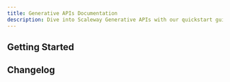 ```yaml
---
title: Generative APIs Documentation
description: Dive into Scaleway Generative APIs with our quickstart guides, how-tos, tutorials and more.
---
```


<ProductHeader
   productName="Generative APIs"
   productLogo="generativeApi"
   description="Generative APIs provide access to pre-configured serverless endpoints of the most popular AI models, hosted in European data centers and priced per 1M tokens used."
   url="/generative-apis/quickstart"
   label="Generative APIs Quickstart"
/>

## Getting Started

<Grid>
    <SummaryCard
        title="Quickstart"
        icon="rocket"
        description="Learn how to access, configure and use a Generative APIs endpoint in a few steps."
        label="View Quickstart"
        url="/generative-apis/quickstart/"
    />
    <SummaryCard
        title="Concepts"
        icon="info"
        description="Core concepts that give you a better understanding of Scaleway Generative APIs."
        label="View Concepts"
        url="/generative-apis/concepts/"
    />
    <SummaryCard
        title="How-tos"
        icon="help-circle-outline"
        description="Check our guides about using Generative APIs endpoints."
        label="View How-tos"
        url="/generative-apis/how-to/"
    />
    <SummaryCard
        title="Additional content"
        icon="book-open-outline"
        description="Guides to help you choose a Generative APIs endpoint, understand pricing and advanced configuration."
        label="View additional content"
        url="/generative-apis/reference-content/"
    />
</Grid>

## Changelog

<ChangelogList
    productName="generative-apis"
    numberOfChanges={3}
/>
